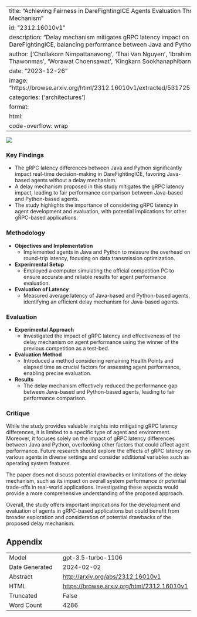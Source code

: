 
---
title: "Achieving Fairness in DareFightingICE Agents Evaluation Through a Delay Mechanism"
id: "2312.16010v1"
description: "Delay mechanism mitigates gRPC latency impact on agents in DareFightingICE, balancing performance between Java and Python."
author: ['Chollakorn Nimpattanavong', 'Thai Van Nguyen', 'Ibrahim Khan', 'Ruck Thawonmas', 'Worawat Choensawat', 'Kingkarn Sookhanaphibarn']
date: "2023-12-26"
image: "https://browse.arxiv.org/html/2312.16010v1/extracted/5317251/images/sandbox.png"
categories: ['architectures']
format:
  html:
    code-overflow: wrap
---

![](https://browse.arxiv.org/html/2312.16010v1/extracted/5317251/images/sandbox.png)

### Key Findings
- The gRPC latency differences between Java and Python significantly impact real-time decision-making in DareFightingICE, favoring Java-based agents without a delay mechanism.
- A delay mechanism proposed in this study mitigates the gRPC latency impact, leading to fair performance comparison between Java-based and Python-based agents.
- The study highlights the importance of considering gRPC latency in agent development and evaluation, with potential implications for other gRPC-based applications.

### Methodology
- **Objectives and Implementation**
  - Implemented agents in Java and Python to measure the overhead on round-trip latency, focusing on data transmission optimization.
- **Experimental Setup**
  - Employed a computer simulating the official competition PC to ensure accurate and reliable results for agent performance evaluation.
- **Evaluation of Latency**
  - Measured average latency of Java-based and Python-based agents, identifying an efficient delay mechanism for Java-based agents.

### Evaluation
- **Experimental Approach**
  - Investigated the impact of gRPC latency and effectiveness of the delay mechanism on agent performance using the winner of the previous competition as a test-bed.
- **Evaluation Method**
  - Introduced a method considering remaining Health Points and elapsed time as crucial factors for assessing agent performance, enabling precise evaluation.
- **Results**
  - The delay mechanism effectively reduced the performance gap between Java-based and Python-based agents, leading to fair performance comparison.

### Critique
While the study provides valuable insights into mitigating gRPC latency differences, it is limited to a specific type of agent and environment. Moreover, it focuses solely on the impact of gRPC latency differences between Java and Python, overlooking other factors that could affect agent performance. Future research should explore the effects of gRPC latency on various agents in diverse settings and consider additional variables such as operating system features.

The paper does not discuss potential drawbacks or limitations of the delay mechanism, such as its impact on overall system performance or potential trade-offs in real-world applications. Investigating these aspects would provide a more comprehensive understanding of the proposed approach.

Overall, the study offers important implications for the development and evaluation of agents in gRPC-based applications but could benefit from broader exploration and consideration of potential drawbacks of the proposed delay mechanism.

## Appendix

|          |          |
|----------|----------|
| Model     | gpt-3.5-turbo-1106       |
| Date Generated     | 2024-02-02       |
| Abstract | [http://arxiv.org/abs/2312.16010v1](http://arxiv.org/abs/2312.16010v1)        |
| HTML     | [https://browse.arxiv.org/html/2312.16010v1](https://browse.arxiv.org/html/2312.16010v1)       |
| Truncated       | False       |
| Word Count       | 4286       |